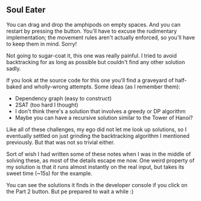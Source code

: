 ## Soul Eater

<Tutorial>
You can drag and drop the amphipods on empty spaces. And you can restart by pressing the button. You'll have to excuse the rudimentary implementation; the movement rules aren't actually enforced, so you'll have to keep them in mind. Sorry!
</Tutorial>
 
Not going to sugar-coat it, this one was really painful. I tried to avoid backtracking for as long as possible but couldn't find any other solution sadly.

If you look at the source code for this one you'll find a graveyard of half-baked and wholly-wrong attempts. Some ideas (as I remember them):

- Dependency graph (easy to construct)
- 2SAT (too hard I thought)
- I don't think there's a solution that involves a greedy or DP algorithm
- Maybe you can have a recursive solution similar to the Tower of Hanoi?

Like all of these challenges, my ego did not let me look up solutions, so I eventually settled on just grinding the backtracking algorithm I mentioned previously. But that was not so trivial either.

Sort of wish I had written some of these notes when I was in the middle of solving these, as most of the details escape me now. One weird property of my solution is that it runs almost instantly on the real input, but takes its sweet time (~15s) for the example.

You can see the solutions it finds in the developer console if you click on the Part 2 button. But pe prepared to wait a while :)